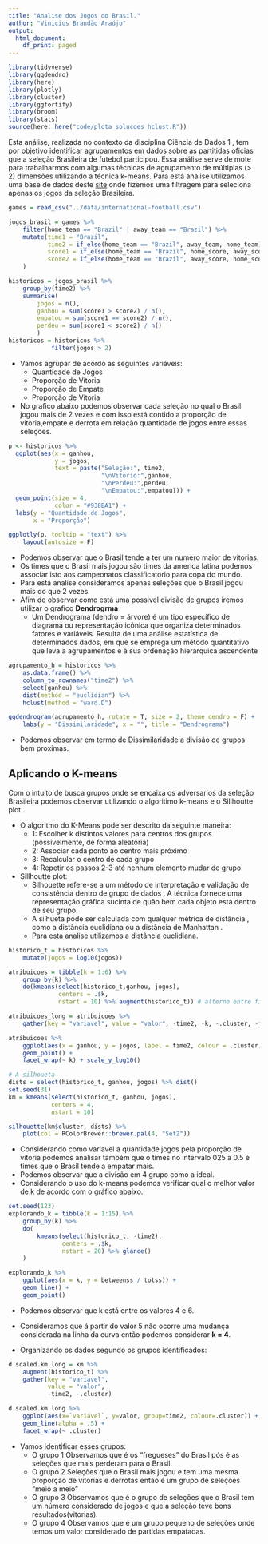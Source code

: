 ```yaml
---
title: "Analise dos Jogos do Brasil."
author: "Vinicius Brandão Araújo"
output:
  html_document:
    df_print: paged
---
```



```r
library(tidyverse)
library(ggdendro)
library(here)
library(plotly)
library(cluster)
library(ggfortify)
library(broom)
library(stats)
source(here::here("code/plota_solucoes_hclust.R"))
```
Esta análise, realizada no contexto da disciplina Ciência de Dados 1 , tem por objetivo identificar agrupamentos em dados sobre as partitidas oficias que a seleção Brasileira de futebol participou. Essa análise serve de mote para trabalharmos com algumas técnicas de agrupamento de múltiplas (> 2) dimensões utilizando a técnica k-means.
Para está analise utilizamos uma base de dados deste [site](https://www.kaggle.com/) onde fizemos uma filtragem para seleciona apenas os jogos da seleção Brasileira.

```r
games = read_csv("../data/international-football.csv")

jogos_brasil = games %>% 
    filter(home_team == "Brazil" | away_team == "Brazil") %>% 
    mutate(time1 = "Brazil", 
           time2 = if_else(home_team == "Brazil", away_team, home_team), 
           score1 = if_else(home_team == "Brazil", home_score, away_score),
           score2 = if_else(home_team == "Brazil", away_score, home_score) 
    ) 

historicos = jogos_brasil %>% 
    group_by(time2) %>% 
    summarise(
        jogos = n(),
        ganhou = sum(score1 > score2) / n(), 
        empatou = sum(score1 == score2) / n(),
        perdeu = sum(score1 < score2) / n()
        )
historicos = historicos %>%
            filter(jogos > 2)
```
* Vamos agrupar de acordo as seguintes variáveis:
    +  Quantidade de Jogos
    +  Proporção de Vitoria
    +  Proporção de Empate
    +  Proporção de Vitoria

* No grafico abaixo podemos observar cada seleção no qual o Brasil jogou mais de 2 vezes e com isso está contido a proporção de vitoria,empate e derrota em relação quantidade de jogos entre essas seleções. 


```r
p <- historicos %>%
  ggplot(aes(x = ganhou, 
             y = jogos, 
             text = paste("Seleção:", time2,
                          "\nVitorio:",ganhou,
                          "\nPerdeu:",perdeu,
                          "\nEmpatou:",empatou))) + 
  geom_point(size = 4,
             color = "#938BA1") +
  labs(y = "Quantidade de Jogos", 
       x = "Proporção")

ggplotly(p, tooltip = "text") %>%
    layout(autosize = F)
```

*  Podemos observar que o Brasil tende a ter um numero maior de vitorias.
*  Os times que o Brasil mais jogou são times da america latina podemos associar isto aos campeonatos classificatorio para copa do mundo.
*  Para está analise consideramos apenas seleções que o Brasil jogou mais do que 2 vezes.
* Afim de observar como está uma possivel divisão de grupos iremos utilizar o grafico **Dendrogrma**
    + Um Dendrograma (dendro = árvore) é um tipo específico de diagrama ou representação icónica que organiza determinados fatores e variáveis. Resulta de uma análise          estatística de determinados dados, em que se emprega um método quantitativo que leva a agrupamentos e à sua ordenação hierárquica ascendente

```r
agrupamento_h = historicos %>%
    as.data.frame() %>% 
    column_to_rownames("time2") %>% 
    select(ganhou) %>%
    dist(method = "euclidian") %>% 
    hclust(method = "ward.D")

ggdendrogram(agrupamento_h, rotate = T, size = 2, theme_dendro = F) + 
    labs(y = "Dissimilaridade", x = "", title = "Dendrograma")
```
* Podemos observar em termo de Dissimilaridade a divisão de grupos bem proximas.

## Aplicando o K-means
Com o intuito de busca grupos onde se encaixa os adversarios da seleção Brasileira podemos observar utilizando o algoritimo k-means e o Sillhoutte plot..

* O algoritmo do K-Means pode ser descrito da seguinte maneira:
    + 1: Escolher k distintos valores para centros dos grupos (possivelmente, de forma aleatória)
    + 2: Associar cada ponto ao centro mais próximo
    + 3: Recalcular o centro de cada grupo
    + 4: Repetir os passos 2-3 até nenhum elemento mudar de grupo.

* Sillhoutte plot:
    + Silhouette refere-se a um método de interpretação e validação de consistência dentro de grupo de dados . A técnica fornece uma representação gráfica sucinta de           quão bem cada objeto está dentro de seu grupo.
    + A silhueta pode ser calculada com qualquer métrica de distância , como a distância euclidiana ou a distância de Manhattan . 
    + Para esta analise utilizamos a distância euclidiana.


```r
historico_t = historicos %>% 
    mutate(jogos = log10(jogos)) 

atribuicoes = tibble(k = 1:6) %>% 
    group_by(k) %>% 
    do(kmeans(select(historico_t,ganhou, jogos), 
              centers = .$k, 
              nstart = 10) %>% augment(historico_t)) # alterne entre filmes e filmes_t no augment  

atribuicoes_long = atribuicoes %>% 
    gather(key = "variavel", value = "valor", -time2, -k, -.cluster, -jogos) 

atribuicoes %>%
    ggplot(aes(x = ganhou, y = jogos, label = time2, colour = .cluster)) + 
    geom_point() + 
    facet_wrap(~ k) + scale_y_log10()

# A silhoueta
dists = select(historico_t, ganhou, jogos) %>% dist()
set.seed(31)
km = kmeans(select(historico_t, ganhou, jogos), 
            centers = 4, 
            nstart = 10) 

silhouette(km$cluster, dists) %>% 
    plot(col = RColorBrewer::brewer.pal(4, "Set2"))
```

* Considerando como variavel a quantidade jogos pela proporção de vitoria podemos analisar também que o times no intervalo 025 a 0.5 é times que o Brasil tende a empatar mais.
* Podemos observar que a divisão em 4 grupo como a ideal.
* Considerando o uso do k-means podemos verificar qual o melhor valor de k de acordo com o gráfico abaixo.

```r
set.seed(123)
explorando_k = tibble(k = 1:15) %>% 
    group_by(k) %>% 
    do(
        kmeans(select(historico_t, -time2), 
               centers = .$k, 
               nstart = 20) %>% glance()
    )

explorando_k %>% 
    ggplot(aes(x = k, y = betweenss / totss)) + 
    geom_line() + 
    geom_point()
```

* Podemos observar que k está entre os valores 4 e 6.
* Consideramos que á partir do valor 5 não ocorre uma mudança considerada na linha da curva então podemos considerar **k = 4**.

* Organizando os dados segundo os grupos identificados:
```r

d.scaled.km.long = km %>%
    augment(historico_t) %>%
    gather(key = "variável", 
           value = "valor", 
           -time2, -.cluster)
```

```r
d.scaled.km.long %>% 
    ggplot(aes(x=`variável`, y=valor, group=time2, colour=.cluster)) + 
    geom_line(alpha = .5) + 
    facet_wrap(~ .cluster) 
```

* Vamos identificar esses grupos:
    + O grupo 1 Observamos que é os "fregueses" do Brasil pós é as seleções que mais perderam para o Brasil.
    + O grupo 2 Seleções que o  Brasil mais jogou e tem uma mesma proporção de vitorias e derrotas então é um grupo de seleções "meio a meio"
    + O grupo 3 Observamos que é o grupo de seleções que o Brasil tem um número considerado de jogos e que a seleção teve bons resultados(vitorias).
    + O grupo 4 Observamos que é um grupo pequeno de seleções onde temos um valor considerado de partidas empatadas. 
                
